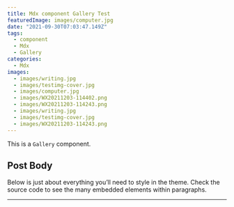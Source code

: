 ```yaml
---
title: Mdx component Gallery Test
featuredImage: images/computer.jpg
date: "2021-09-30T07:03:47.149Z"
tags:
  - component
  - Mdx
  - Gallery
categories:
  - Mdx
images:
  - images/writing.jpg
  - images/testimg-cover.jpg
  - images/computer.jpg
  - images/WX20211203-114402.png
  - images/WX20211203-114243.png
  - images/writing.jpg
  - images/testimg-cover.jpg
  - images/WX20211203-114243.png
---
```



This is a `Gallery` component.

## Post Body

<Gallery images={props.images} />

Below is just about everything you’ll need to style in the theme. Check the source code to see the many embedded elements within paragraphs.

---
